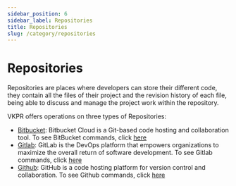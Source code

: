```yaml
---
sidebar_position: 6
sidebar_label: Repositories
title: Repositories
slug: /category/repositories
---
```


# Repositories

Repositories are places where developers can store their different code, they contain all the files of their project and the revision history of each file, being able to discuss and manage the project work within the repository.

VKPR offers operations on three types of Repositories:

- [Bitbucket](https://bitbucket.org/product/): Bitbucket Cloud is a Git-based code hosting and collaboration tool. To see BitBucket commands, click [here](/docs/commands/bitbucket/parameter/add)
- [Gitlab](https://docs.gitlab.com/): GitLab is the DevOps platform that empowers organizations to maximize the overall return of software development. To see Gitlab commands, click [here](/docs/commands/gitlab/parameter/add)
- [Github](https://docs.github.com/pt): GitHub is a code hosting platform for version control and collaboration. To see Github commands, click [here](/docs/commands/github/parameter/add)
